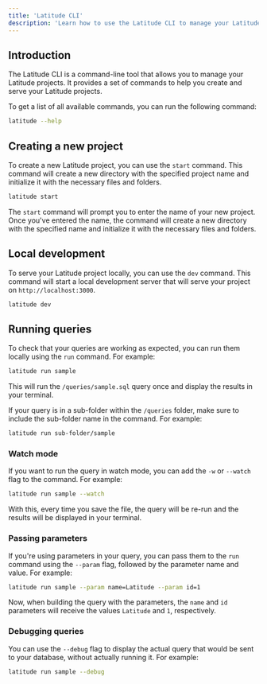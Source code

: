 ```yaml
---
title: 'Latitude CLI'
description: 'Learn how to use the Latitude CLI to manage your Latitude projects'
---
```


## Introduction

The Latitude CLI is a command-line tool that allows you to manage your Latitude projects. It provides a set of commands to help you create and serve your Latitude projects.

To get a list of all available commands, you can run the following command:

```bash
latitude --help
```

## Creating a new project

To create a new Latitude project, you can use the `start` command. This command will create a new directory with the specified project name and initialize it with the necessary files and folders.

```bash
latitude start
```

The `start` command will prompt you to enter the name of your new project. Once you've entered the name, the command will create a new directory with the specified name and initialize it with the necessary files and folders.

## Local development

To serve your Latitude project locally, you can use the `dev` command. This command will start a local development server that will serve your project on `http://localhost:3000`.

```bash
latitude dev
```

## Running queries

To check that your queries are working as expected, you can run them locally using the `run` command. For example:

```bash
latitude run sample
```

This will run the `/queries/sample.sql` query once and display the results in your terminal.

If your query is in a sub-folder within the `/queries` folder, make sure to include the sub-folder name in the command. For example:

```bash
latitude run sub-folder/sample
```

### Watch mode

If you want to run the query in watch mode, you can add the `-w` or `--watch` flag to the command. For example:

```bash
latitude run sample --watch
```

With this, every time you save the file, the query will be re-run and the results will be displayed in your terminal.

### Passing parameters

If you're using parameters in your query, you can pass them to the `run` command using the `--param` flag, followed by the parameter name and value. For example:

```bash
latitude run sample --param name=Latitude --param id=1
```

Now, when building the query with the parameters, the `name` and `id` parameters will receive the values `Latitude` and `1`, respectively.

### Debugging queries

You can use the `--debug` flag to display the actual query that would be sent to your database, without actually running it. For example:

```bash
latitude run sample --debug
```
